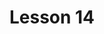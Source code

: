 ---
title: Lesson 14
description:  More on function returns, multiple function invocations, intro to loops
---